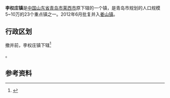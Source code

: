 {{中国乡级行政区|37/02/85/109/000}}

'''李权庄镇'''是[[中华人民共和国|中国]][[山东省|山东省]][[青岛市|青岛市]][[莱西市|莱西市]]原下辖的一个镇，是青岛市规划的人口规模5~10万的23个重点镇之一。2012年6月批复并入[[姜山镇|姜山镇]]。

== 行政区划 ==
撤并前，李权庄镇下辖<ref>{{PRC admin/ref sgc|37/02/85/109/000}}</ref>

{{PRC admin/children|37/02/85/109/000}}。

==参考资料==
{{reflist}}

{{PRC admin/navcat|37/02/85/109/000}}